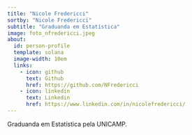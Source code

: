 ```yaml
---
title: "Nicole Fredericci"
sortby: "Nicole Fredericci"
subtitle: "Graduanda em Estatística"
image: foto_nfredericci.jpeg
about:
  id: person-profile
  template: solana
  image-width: 10em
  links:
    - icon: github
      text: Github
      href: https://github.com/NFredericci
    - icon: linkedin
      text: Linkedin
      href: https://www.linkedin.com/in/nicolefredericci/
---
```


::: {#person-profile}
:::

Graduanda em Estatística pela UNICAMP.
